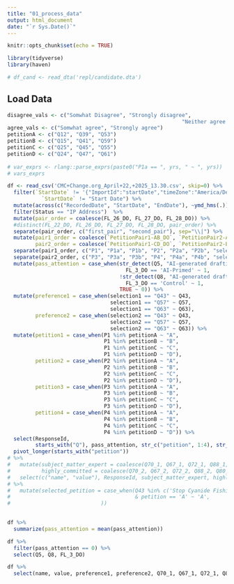 ```yaml
---
title: "01_process_data"
output: html_document
date: "`r Sys.Date()`"
---
```


```r
knitr::opts_chunk$set(echo = TRUE)

library(tidyverse)
library(haven)

# df_cand <- read_dta('repl/candidate.dta')
```

## Load Data

```r
disagree_vals <- c("Somwhat Disagree", "Strongly disagree", 
                                                        "Neither agree nor disagree")
agree_vals <- c("Somwhat agree", "Strongly agree")
petitionA <- c("Q12", "Q39", "Q53")
petitionB <- c("Q15", "Q41", "Q59")
petitionC <- c("Q25", "Q45", "Q55")
petitionD <- c("Q24", "Q47", "Q61")
  
# var_exprs <- rlang::parse_exprs(paste0("P1a == ", yrs, " ~ ", yrs))
# vars_exprs

df <- read_csv('CMC+Change.org_April+22,+2025_13.30.csv', skip=0) %>% 
  filter(`StartDate` != '{"ImportId":"startDate","timeZone":"America/Denver"}' &
           `StartDate` != "Start Date") %>% 
  mutate(across(c("RecordedDate", "StartDate", "EndDate"), ~ymd_hms(.))) %>% 
  filter(Status == "IP Address")  %>% 
  mutate(pair_order = coalesce(FL_26_DO, FL_27_DO, FL_28_DO)) %>% 
  #distinct(FL_22_DO, FL_26_DO, FL_27_DO, FL_28_DO, pair_order) %>%
  separate(pair_order, c("first_pair", "second_pair"), sep="\\|") %>% 
  mutate(pair1_order = coalesce(`PetitionPair1-AB_DO`, `PetitionPair2-AC_DO`, `PetitionPair3-A/D_DO`),
         pair2_order = coalesce(`PetitionPair1-CD_DO`, `PetitionPair2-BD_DO`, `PetitionPair3-B/C_DO`)) %>% 
  separate(pair1_order, c("P1", "P1a", "P1b", "P2", "P2a", "P2b", "selection1"), sep="\\|") %>%
  separate(pair2_order, c("P3", "P3a", "P3b", "P4", "P4a", "P4b", "selection2"), sep="\\|") %>% 
  mutate(pass_attention = case_when(str_detect(Q5, "AI-generated drafting") &
                                      FL_3_DO == 'AI-Primed' ~ 1,
                                    !str_detect(Q8, "AI-generated drafting") &
                                      FL_3_DO == 'Control' ~ 1,
                                    TRUE ~ 0)) %>% 
  mutate(preference1 = case_when(selection1 == "Q43" ~ Q43,
                                 selection1 == "Q57" ~ Q57,
                                 selection1 == "Q63" ~ Q63),
         preference2 = case_when(selection2 == "Q43" ~ Q43,
                                 selection2 == "Q57" ~ Q57,
                                 selection2 == "Q63" ~ Q63)) %>% 
  mutate(petition1 = case_when(P1 %in% petitionA ~ "A",
                               P1 %in% petitionB ~ "B",
                               P1 %in% petitionC ~ "C",
                               P1 %in% petitionD ~ "D"),
         petition2 = case_when(P2 %in% petitionA ~ "A",
                               P2 %in% petitionB ~ "B",
                               P2 %in% petitionC ~ "C",
                               P2 %in% petitionD ~ "D"),
         petition3 = case_when(P3 %in% petitionA ~ "A",
                               P3 %in% petitionB ~ "B",
                               P3 %in% petitionC ~ "C",
                               P3 %in% petitionD ~ "D"),
         petition4 = case_when(P4 %in% petitionA ~ "A",
                               P4 %in% petitionB ~ "B",
                               P4 %in% petitionC ~ "C",
                               P4 %in% petitionD ~ "D")) %>% 
  select(ResponseId, 
         starts_with("Q"), pass_attention, str_c("petition", 1:4), str_c("preference",1:2)) %>% 
  pivot_longer(starts_with("petition")) 
# %>% 
#   mutate(subject_matter_expert = coalesce(Q70_1, Q67_1, Q72_1, Q88_1, Q80_1, Q78_1, Q82_1, Q84_1),
#          highly_committed = coalesce(Q70_2, Q67_2, Q72_2, Q88_2, Q80_2, Q78_2, Q82_2, Q84_2)) %>% 
#   select(c("name", "value"), ResponseId, subject_matter_expert, highly_committed, everything()) 
# %>% 
#   mutate(selected_petition = case_when(Q43 %in% c('Stop Cyanide Fishing: Save the Humphead Wrasse') 
#                                        & petition == 'A' ~ 'A',
#                             ))
  

df %>% 
  summarize(pass_attention = mean(pass_attention))

df %>% 
  filter(pass_attention == 0) %>% 
  select(Q5, Q8, FL_3_DO)

df %>% 
  select(name, value, preference1, preference2, Q70_1, Q67_1, Q72_1, Q88_1, Q80_1, Q78_1, Q82_1, Q84_1)
```

